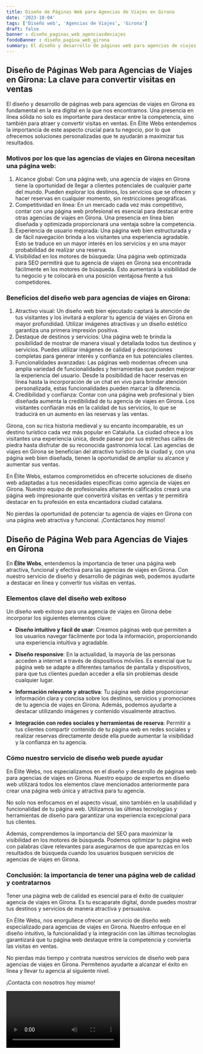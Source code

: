 ```yaml
---
title: Diseño de Páginas Web para Agencias de Viajes en Girona
date: '2023-10-04'
tags: ['Diseño web', 'Agencias de Viajes', 'Girona']
draft: false
banner : diseño_paginas_web_agenciasdeviajes
fondoBanner : diseño_pagina_web_girona
summary: El diseño y desarrollo de páginas web para agencias de viajes en Girona es fundamental en la era digital en la que nos encontramos. Una presencia en línea sólida no solo es importante para destacar entre la competencia, sino también para atraer y convertir visitas en ventas. En Élite Webs entendemos la importancia de este aspecto crucial para tu negocio, por lo que ofrecemos soluciones personalizadas que te ayudarán a maximizar tus resultados.
---
```


## Diseño de Páginas Web para Agencias de Viajes en Girona: La clave para convertir visitas en ventas

El diseño y desarrollo de páginas web para agencias de viajes en Girona es fundamental en la era digital en la que nos encontramos. Una presencia en línea sólida no solo es importante para destacar entre la competencia, sino también para atraer y convertir visitas en ventas. En Élite Webs entendemos la importancia de este aspecto crucial para tu negocio, por lo que ofrecemos soluciones personalizadas que te ayudarán a maximizar tus resultados.

### Motivos por los que las agencias de viajes en Girona necesitan una página web:
1. Alcance global: Con una página web, una agencia de viajes en Girona tiene la oportunidad de llegar a clientes potenciales de cualquier parte del mundo. Pueden explorar los destinos, los servicios que se ofrecen y hacer reservas en cualquier momento, sin restricciones geográficas.
2. Competitividad en línea: En un mercado cada vez más competitivo, contar con una página web profesional es esencial para destacar entre otras agencias de viajes en Girona. Una presencia en línea bien diseñada y optimizada proporcionará una ventaja sobre la competencia.
3. Experiencia de usuario mejorada: Una página web bien estructurada y de fácil navegación brinda a los visitantes una experiencia agradable. Esto se traduce en un mayor interés en los servicios y en una mayor probabilidad de realizar una reserva.
4. Visibilidad en los motores de búsqueda: Una página web optimizada para SEO permitirá que tu agencia de viajes en Girona sea encontrada fácilmente en los motores de búsqueda. Esto aumentará la visibilidad de tu negocio y te colocará en una posición ventajosa frente a tus competidores.

### Beneficios del diseño web para agencias de viajes en Girona:
1. Atractivo visual: Un diseño web bien ejecutado captará la atención de tus visitantes y los invitará a explorar tu agencia de viajes en Girona en mayor profundidad. Utilizar imágenes atractivas y un diseño estético garantiza una primera impresión positiva.
2. Destaque de destinos y servicios: Una página web te brinda la posibilidad de mostrar de manera visual y detallada todos tus destinos y servicios. Puedes utilizar imágenes de calidad y descripciones completas para generar interés y confianza en tus potenciales clientes.
3. Funcionalidades avanzadas: Las páginas web modernas ofrecen una amplia variedad de funcionalidades y herramientas que pueden mejorar la experiencia del usuario. Desde la posibilidad de hacer reservas en línea hasta la incorporación de un chat en vivo para brindar atención personalizada, estas funcionalidades pueden marcar la diferencia.
4. Credibilidad y confianza: Contar con una página web profesional y bien diseñada aumenta la credibilidad de tu agencia de viajes en Girona. Los visitantes confiarán más en la calidad de tus servicios, lo que se traducirá en un aumento en las reservas y las ventas.
  
Girona, con su rica historia medieval y su encanto incomparable, es un destino turístico cada vez más popular en Cataluña. La ciudad ofrece a los visitantes una experiencia única, desde pasear por sus estrechas calles de piedra hasta disfrutar de su reconocida gastronomía local. Las agencias de viajes en Girona se benefician del atractivo turístico de la ciudad y, con una página web bien diseñada, tienen la oportunidad de ampliar su alcance y aumentar sus ventas.

En Élite Webs, estamos comprometidos en ofrecerte soluciones de diseño web adaptadas a tus necesidades específicas como agencia de viajes en Girona. Nuestro equipo de profesionales altamente calificados creará una página web impresionante que convertirá visitas en ventas y te permitirá destacar en tu profesión en esta encantadora ciudad catalana.

No pierdas la oportunidad de potenciar tu agencia de viajes en Girona con una página web atractiva y funcional. ¡Contáctanos hoy mismo!

<GifSeo />

<Cta />

## Diseño de Página Web para Agencias de Viajes en Girona

En **Élite Webs**, entendemos la importancia de tener una página web atractiva, funcional y efectiva para las agencias de viajes en Girona. Con nuestro servicio de diseño y desarrollo de páginas web, podemos ayudarte a destacar en línea y convertir tus visitas en ventas.

### Elementos clave del diseño web exitoso

Un diseño web exitoso para una agencia de viajes en Girona debe incorporar los siguientes elementos clave:

- **Diseño intuitivo y fácil de usar**: Creamos páginas web que permiten a los usuarios navegar fácilmente por toda la información, proporcionando una experiencia intuitiva y agradable.

- **Diseño responsive**: En la actualidad, la mayoría de las personas acceden a internet a través de dispositivos móviles. Es esencial que tu página web se adapte a diferentes tamaños de pantalla y dispositivos, para que tus clientes puedan acceder a ella sin problemas desde cualquier lugar.

- **Información relevante y atractiva**: Tu página web debe proporcionar información clara y concisa sobre los destinos, servicios y promociones de tu agencia de viajes en Girona. Además, podemos ayudarte a destacar utilizando imágenes y contenido visualmente atractivo.

- **Integración con redes sociales y herramientas de reserva**: Permitir a tus clientes compartir contenido de tu página web en redes sociales y realizar reservas directamente desde ella puede aumentar la visibilidad y la confianza en tu agencia.

### Cómo nuestro servicio de diseño web puede ayudar

En Élite Webs, nos especializamos en el diseño y desarrollo de páginas web para agencias de viajes en Girona. Nuestro equipo de expertos en diseño web utilizará todos los elementos clave mencionados anteriormente para crear una página web única y atractiva para tu agencia.

No solo nos enfocamos en el aspecto visual, sino también en la usabilidad y funcionalidad de tu página web. Utilizamos las últimas tecnologías y herramientas de diseño para garantizar una experiencia excepcional para tus clientes.

Además, comprendemos la importancia del SEO para maximizar la visibilidad en los motores de búsqueda. Podemos optimizar tu página web con palabras clave relevantes para asegurarnos de que aparezcas en los resultados de búsqueda cuando los usuarios busquen servicios de agencias de viajes en Girona.

### Conclusión: la importancia de tener una página web de calidad y contratarnos

Tener una página web de calidad es esencial para el éxito de cualquier agencia de viajes en Girona. Es tu escaparate digital, donde puedes mostrar tus destinos y servicios de manera atractiva y persuasiva.

En Élite Webs, nos enorgullece ofrecer un servicio de diseño web especializado para agencias de viajes en Girona. Nuestro enfoque en el diseño intuitivo, la funcionalidad y la integración con las últimas tecnologías garantizará que tu página web destaque entre la competencia y convierta las visitas en ventas.

No pierdas más tiempo y contrata nuestros servicios de diseño web para agencias de viajes en Girona. Permítenos ayudarte a alcanzar el éxito en línea y llevar tu agencia al siguiente nivel.

¡Contacta con nosotros hoy mismo!

<Video />

<CtaBot job='Agencias de Viajes' city='Girona'/>

<Gmaps query='Girona+españa+maps' />